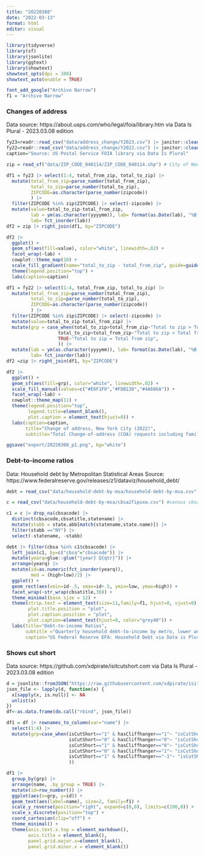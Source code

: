 ```yaml
---
title: "20220308"
date: "2022-03-13"
format: html
editor: visual
---
```


```r
library(tidyverse)
library(sf)
library(jsonlite)
library(ggtext)
library(showtext)
showtext_opts(dpi = 300)
showtext_auto(enable = TRUE)
```

```r
font_add_google("Archivo Narrow")
f1 = "Archivo Narrow"
```

### Changes of address 
Data source: https://about.usps.com/who/legal/foia/library.htm via Data Is Plural - 2023.03.08 edition

```r
fy23=readr::read_csv("data/address_change/Y2023.csv") |> janitor::clean_names()
fy22=readr::read_csv("data/address_change/Y2022.csv") |> janitor::clean_names()
caption="Source: US Postal Service FOIA library via Data Is Plural"

zip = read_sf("data/ZIP_CODE_040114/ZIP_CODE_040114.shp") # City of New York zip code boundaries from https://data.cityofnewyork.us/Business/Zip-Code-Boundaries/i8iw-xf4u/data?no_mobile=true
```

```r
df1 = fy23 |> select(1:4, total_from_zip, total_to_zip) |>
  mutate(total_from_zip=parse_number(total_from_zip),
         total_to_zip=parse_number(total_to_zip),
         ZIPCODE=as.character(parse_number(zipcode))
         ) |>
  filter(ZIPCODE %in% zip$ZIPCODE) |> select(-zipcode) |>
  mutate(value=total_to_zip-total_from_zip,
         lab = ym(as.character(yyyymm)), lab= format(as.Date(lab), "%B %Y"),
         lab= fct_inorder(lab))
df2 = zip |> right_join(df1, by="ZIPCODE") 

df2 |> 
  ggplot() +
  geom_sf(aes(fill=value), color="white", linewidth=.02) +
  facet_wrap(~lab) +
  cowplot::theme_map(10) +
  scale_fill_gradient(name="total_to_zip - total_from_zip", guide=guide_colorbar(title.position="top")) +
  theme(legend.position="top") +
  labs(caption=caption)
```

```r
df1 = fy22 |> select(1:4, total_from_zip, total_to_zip) |>
  mutate(total_from_zip=parse_number(total_from_zip),
         total_to_zip=parse_number(total_to_zip),
         ZIPCODE=as.character(parse_number(zipcode))
         ) |>
  filter(ZIPCODE %in% zip$ZIPCODE) |> select(-zipcode) |>
  mutate(value=total_to_zip-total_from_zip) |>
  mutate(grp = case_when(total_to_zip>total_from_zip~"Total to zip > Total from zip",
                   total_to_zip<total_from_zip~"Total to zip < Total from zip",
                   TRUE~"Total to zip = Total from zip",
                   )) |>
  mutate(lab = ym(as.character(yyyymm)), lab= format(as.Date(lab), "%B %Y"),
         lab= fct_inorder(lab))
df2 =zip |> right_join(df1, by="ZIPCODE") 

df2 |>
  ggplot() +
  geom_sf(aes(fill=grp), color="white", linewidth=.02) +
  scale_fill_manual(values=c("#E6F1F0","#FDB138","#4A686A")) +
  facet_wrap(~lab) +
  cowplot::theme_map(11) +
  theme(legend.position="top",
        legend.title=element_blank(),
        plot.caption = element_text(hjust=0)) +
  labs(caption=caption,
       title="Change of address, New York City (2022)",
       subtitle="Total Change-of-address (COA) requests including family, individual and business move types, by month in 2022.")

ggsave("export/20220308_p1.png", bg="white")
```

### Debt-to-income ratios
Data: Household debt by Metropolitan Statistical Areas 
Source: https://www.federalreserve.gov/releases/z1/dataviz/household_debt/

```r
debt = read_csv("data/household-debt-by-msa/household-debt-by-msa.csv")

c = read_csv("data/household-debt-by-msa/cbsa2fipsxw.csv") #census cbsa from https://www.nber.org/research/data/census-core-based-statistical-area-cbsa-federal-information-processing-series-fips-county-crosswalk
```

```r
c1 = c |> drop_na(cbsacode) |>
  distinct(cbsacode,cbsatitle,statename) |>
  mutate(stabb = state.abb[match(statename,state.name)]) |>
  filter(stabb =="NY") |>
  select(-statename, -stabb)
```

```r
debt |> filter(cbsa %in% c1$cbsacode) |>
  left_join(c1, by=c("cbsa"="cbsacode")) |>
  mutate(yearq=glue::glue("{year} Q{qtr}")) |>
  arrange(yearq) |>
  mutate(id=as.numeric(fct_inorder(yearq)),
         med = (high+low)/2) |>
  ggplot() +
  geom_rect(aes(xmin=id-.5, xmax=id+.5, ymin=low, ymax=high)) +
  facet_wrap(~str_wrap(cbsatitle,30)) +
  theme_minimal(base_size = 12) +
  theme(strip.text = element_text(size=11,family=f1, hjust=0, vjust=0),
        plot.title.position = "plot",
        plot.caption.position = "plot",
        plot.caption=element_text(hjust=0, color="grey40")) +
  labs(title="Debt-to-income Ratios",
       subtitle ="Quarterly household debt-to-income by metro, lower and upper bound, from 1999Q1 to 2022Q2",
       caption="US Federal Reserve EFA: Household Debt via Data is Plural")
```

### Shows cut short
Data source: https://github.com/xdpirate/isitcutshort.com via Data Is Plural - 2023.03.08 edition

```r
d = jsonlite::fromJSON("https://raw.githubusercontent.com/xdpirate/isitcutshort.com/main/data.json")
json_file <- lapply(d, function(x) {
  x[sapply(x, is.null)] <- NA
  unlist(x)
})
df<-as.data.frame(do.call("rbind", json_file))
```

```r
df1 = df |> rownames_to_column(var="name") |>
  select(1:4) |>
  mutate(grp=case_when(isCutShort=="1" & hasCliffhanger=="1"~ "isCutShort=1,<br>hasCliffhange=1",
                       isCutShort=="0" & hasCliffhanger=="0"~ "isCutShort=0,<br>hasCliffhange=0",
                       isCutShort=="1" & hasCliffhanger=="0"~ "isCutShort=1,<br>hasCliffhange=0",
                       isCutShort=="0" & hasCliffhanger=="1"~ "isCutShort=0,<br>hasCliffhanger=1",
                       isCutShort=="1" & hasCliffhanger=="-1"~ "isCutShort=1,<br>hasCliffhanger=-1",
                       )) 
```

```r
df1 |>
  group_by(grp) |>
  arrange(name, .by_group = TRUE) |>
  mutate(id=row_number()) |>
  ggplot(aes(x=grp, y=id)) +
  geom_text(aes(label=name), size=2, family=f1) +
  scale_y_reverse(position="right", expand=c(0,0), limits=c(100,0)) +
  scale_x_discrete(position="top") +
  coord_cartesian(clip="off") +
  theme_minimal() +
  theme(axis.text.x.top = element_markdown(),
        axis.title = element_blank(),
        panel.grid.major.x=element_blank(),
        panel.grid.minor.x = element_blank())
```




